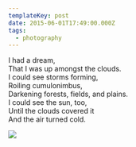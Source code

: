 ```yaml
---
templateKey: post
date: 2015-06-01T17:49:00.000Z
tags:
  - photography
---
```

I had a dream,<br/>
That I was up amongst the clouds.<br/>
I could see storms forming,<br/>
Roiling cumulonimbus,<br/>
Darkening forests, fields, and plains.<br/>
I could see the sun, too,<br/>
Until the clouds covered it<br/>
And the air turned cold.

![](../../static/assets/20150601-IMG_1613.jpg)
